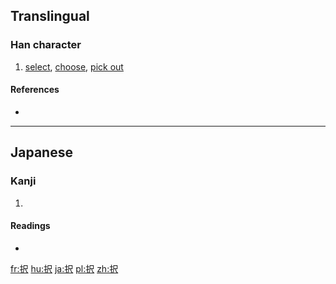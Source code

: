 ==Translingual==
{{Han simplified forms|擇|択|择}}

===Han character===
{{Han char|rn=64|rad=手|as=04|sn=7|four=|canj=QSO|ids=⿰扌尺}}

# [[select]], [[choose]], [[pick out]]

====References====
* {{Han ref|kx=0422.121|dkj=11902|dj=0770.100|hdz=31844.061|uh=629E|ud=25246}}

----

==Japanese==

===Kanji===
{{ja-kanji|grade=c|rs=手04|style=s|kyu=擇}}

# {{defn|lang=ja|sort=手04}}

====Readings====
* {{ja-readings|goon=[[じゃく]] (jaku) {{non-joyo-reading}}|kanon=[[たく]] (taku)|kun=[[えらぶ]] (erabu)}}

[[fr:択]]
[[hu:択]]
[[ja:択]]
[[pl:択]]
[[zh:択]]